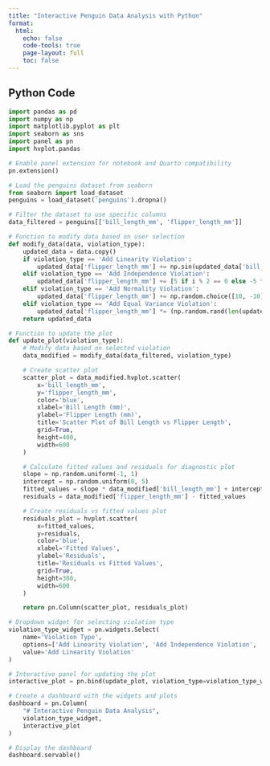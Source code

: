 ```yaml
---
title: "Interactive Penguin Data Analysis with Python"
format:
  html:
    echo: false
    code-tools: true
    page-layout: full
    toc: false
---
```


## Python Code

```python
import pandas as pd
import numpy as np
import matplotlib.pyplot as plt
import seaborn as sns
import panel as pn
import hvplot.pandas

# Enable panel extension for notebook and Quarto compatibility
pn.extension()

# Load the penguins dataset from seaborn
from seaborn import load_dataset
penguins = load_dataset('penguins').dropna()

# Filter the dataset to use specific columns
data_filtered = penguins[['bill_length_mm', 'flipper_length_mm']]

# Function to modify data based on user selection
def modify_data(data, violation_type):
    updated_data = data.copy()
    if violation_type == 'Add Linearity Violation':
        updated_data['flipper_length_mm'] += np.sin(updated_data['bill_length_mm']) * 5
    elif violation_type == 'Add Independence Violation':
        updated_data['flipper_length_mm'] += [5 if i % 2 == 0 else -5 for i in range(len(updated_data))]
    elif violation_type == 'Add Normality Violation':
        updated_data['flipper_length_mm'] += np.random.choice([10, -10], size=len(updated_data))
    elif violation_type == 'Add Equal Variance Violation':
        updated_data['flipper_length_mm'] *= (np.random.rand(len(updated_data)) + 0.5)
    return updated_data

# Function to update the plot
def update_plot(violation_type):
    # Modify data based on selected violation
    data_modified = modify_data(data_filtered, violation_type)

    # Create scatter plot
    scatter_plot = data_modified.hvplot.scatter(
        x='bill_length_mm',
        y='flipper_length_mm',
        color='blue',
        xlabel='Bill Length (mm)',
        ylabel='Flipper Length (mm)',
        title='Scatter Plot of Bill Length vs Flipper Length',
        grid=True,
        height=400,
        width=600
    )

    # Calculate fitted values and residuals for diagnostic plot
    slope = np.random.uniform(-1, 1)
    intercept = np.random.uniform(0, 5)
    fitted_values = slope * data_modified['bill_length_mm'] + intercept
    residuals = data_modified['flipper_length_mm'] - fitted_values

    # Create residuals vs fitted values plot
    residuals_plot = hvplot.scatter(
        x=fitted_values,
        y=residuals,
        color='blue',
        xlabel='Fitted Values',
        ylabel='Residuals',
        title='Residuals vs Fitted Values',
        grid=True,
        height=300,
        width=600
    )

    return pn.Column(scatter_plot, residuals_plot)

# Dropdown widget for selecting violation type
violation_type_widget = pn.widgets.Select(
    name='Violation Type',
    options=['Add Linearity Violation', 'Add Independence Violation', 'Add Normality Violation', 'Add Equal Variance Violation'],
    value='Add Linearity Violation'
)

# Interactive panel for updating the plot
interactive_plot = pn.bind(update_plot, violation_type=violation_type_widget)

# Create a dashboard with the widgets and plots
dashboard = pn.Column(
    "# Interactive Penguin Data Analysis",
    violation_type_widget,
    interactive_plot
)

# Display the dashboard
dashboard.servable()

```
